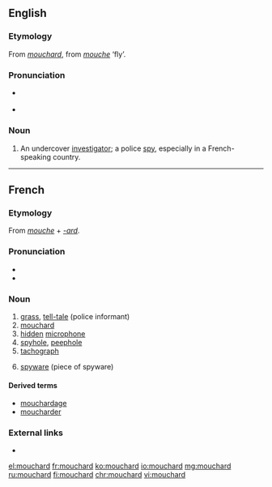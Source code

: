 ==English==

===Etymology===
From {{etyl|fr|en}} ''[[#French|mouchard]]'', from ''[[mouche]]'' ‘fly’.

===Pronunciation===
* {{a|UK}} {{IPA|/ˈmuːʃɑː/|lang=en}}
* {{a|US}} {{IPA|/muˈʃɑɹd/|lang=en}}

===Noun===
{{en-noun}}

# An undercover [[investigator]]; a police [[spy]], especially in a French-speaking country.

----

==French==

===Etymology===
From ''[[mouche]]'' + ''[[-ard]]''.

===Pronunciation===
* {{IPA|/muʃaʁ/|lang=fr}}
* {{rhymes|aʁ|lang=fr}}

===Noun===
{{fr-noun|m}}

# [[grass]], [[tell-tale]] (police informant)
# [[#English|mouchard]]
# [[hidden]] [[microphone]]
# [[spyhole]], [[peephole]]
# [[tachograph]]
# {{context|computing|lang=fr}} [[spyware]] (piece of spyware)

====Derived terms====
* [[mouchardage]]
* [[moucharder]]

===External links===
* {{R:TLFi}}

[[el:mouchard]]
[[fr:mouchard]]
[[ko:mouchard]]
[[io:mouchard]]
[[mg:mouchard]]
[[ru:mouchard]]
[[fi:mouchard]]
[[chr:mouchard]]
[[vi:mouchard]]